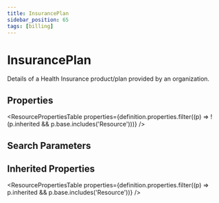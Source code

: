 ```yaml
---
title: InsurancePlan
sidebar_position: 65
tags: [billing]
---
```



# InsurancePlan

Details of a Health Insurance product/plan provided by an organization.

## Properties

<ResourcePropertiesTable
  properties={definition.properties.filter((p) => !(p.inherited && p.base.includes('Resource')))}
/>

## Search Parameters

<SearchParamsTable searchParams={definition.searchParameters} />

## Inherited Properties

<ResourcePropertiesTable properties={definition.properties.filter((p) => p.inherited && p.base.includes('Resource'))} />
